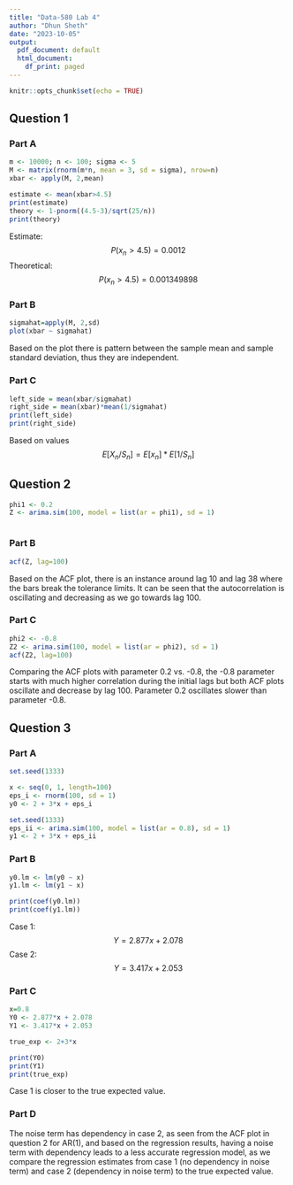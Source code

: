 ---
title: "Data-580 Lab 4"
author: "Dhun Sheth"
date: "2023-10-05"
output:
  pdf_document: default
  html_document:
    df_print: paged
---

```{r setup, include=FALSE}
knitr::opts_chunk$set(echo = TRUE)
```

## Question 1
### Part A

``` {r question_1_a}
m <- 10000; n <- 100; sigma <- 5
M <- matrix(rnorm(m*n, mean = 3, sd = sigma), nrow=n)
xbar <- apply(M, 2,mean)

estimate <- mean(xbar>4.5)
print(estimate)
theory <- 1-pnorm((4.5-3)/sqrt(25/n))
print(theory)
```

Estimate: $$P(x_n>4.5) = 0.0012$$
Theoretical: $$P(x_n>4.5) = 0.001349898$$


### Part B

``` {r question_1_b}
sigmahat=apply(M, 2,sd)
plot(xbar ~ sigmahat)
```

Based on the plot there is pattern between the sample mean and sample standard deviation, thus they are independent. 

### Part C
``` {r question_1_c}

left_side = mean(xbar/sigmahat)
right_side = mean(xbar)*mean(1/sigmahat)
print(left_side)
print(right_side)
```

Based on values $$E[X_n/S_n]=E[x_n]*E[1/S_n]$$ 

## Question 2
``` {r question_2_a}

phi1 <- 0.2
Z <- arima.sim(100, model = list(ar = phi1), sd = 1)



```

### Part B
``` {r question_2_b}

acf(Z, lag=100)

```

Based on the ACF plot, there is an instance around lag 10 and lag 38 where the bars break the tolerance limits. It can be seen that the autocorrelation is oscillating and decreasing as we go towards lag 100. 

### Part C

``` {r question_2_c}

phi2 <- -0.8
Z2 <- arima.sim(100, model = list(ar = phi2), sd = 1)
acf(Z2, lag=100)
```

Comparing the ACF plots with parameter 0.2 vs. -0.8, the -0.8 parameter starts with much higher correlation during the initial lags but both ACF plots oscillate and decrease by lag 100. Parameter 0.2 oscillates slower than parameter -0.8.


## Question 3
### Part A
``` {r question_3_a}

set.seed(1333)

x <- seq(0, 1, length=100)
eps_i <- rnorm(100, sd = 1)
y0 <- 2 + 3*x + eps_i

set.seed(1333)
eps_ii <- arima.sim(100, model = list(ar = 0.8), sd = 1)
y1 <- 2 + 3*x + eps_ii

```

### Part B
``` {r question_3_b}

y0.lm <- lm(y0 ~ x)
y1.lm <- lm(y1 ~ x)

print(coef(y0.lm))
print(coef(y1.lm))

```
Case 1: $$ Y = 2.877x + 2.078$$
Case 2: $$ Y = 3.417x + 2.053$$

### Part C
``` {r question_3_c}

x=0.8
Y0 <- 2.877*x + 2.078
Y1 <- 3.417*x + 2.053

true_exp <- 2+3*x

print(Y0)
print(Y1)
print(true_exp)
```
Case 1 is closer to the true expected value. 

### Part D

The noise term has dependency in case 2, as seen from the ACF plot in question 2 for AR(1), and based on the regression results, having a noise term with dependency leads to a less accurate regression model, as we compare the regression estimates from case 1 (no dependency in noise term) and case 2 (dependency in noise term) to the true expected value.
